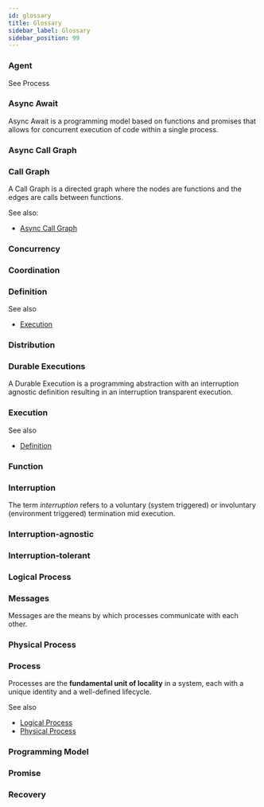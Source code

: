 ```yaml
---
id: glossary
title: Glossary
sidebar_label: Glossary
sidebar_position: 99
---
```


### Agent

See Process

### Async Await

Async Await is a programming model based on functions and promises that allows for concurrent execution of code within a single process.

### Async Call Graph

### Call Graph

A Call Graph is a directed graph where the nodes are functions and the edges are calls between functions.

See also:

- [Async Call Graph](#async-call-graph)

### Concurrency

### Coordination

### Definition

See also

- [Execution](#execution)

### Distribution

### Durable Executions

A Durable Execution is a programming abstraction with an interruption agnostic definition resulting in an interruption transparent execution.

### Execution

See also

- [Definition](#definition)

### Function

### Interruption

The term _interruption_ refers to a voluntary (system triggered) or involuntary (environment triggered) termination mid execution.

### Interruption-agnostic

### Interruption-tolerant

### Logical Process

### Messages

Messages are the means by which processes communicate with each other.

### Physical Process

### Process

Processes are the **fundamental unit of locality** in a system, each with a unique identity and a well-defined lifecycle.

See also

- [Logical Process](#logical-process)
- [Physical Process](#physical-process)

### Programming Model

### Promise

### Recovery
